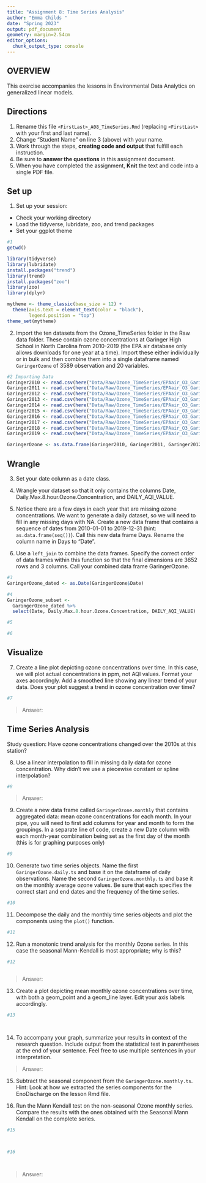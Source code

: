 ```yaml
---
title: "Assignment 8: Time Series Analysis"
author: "Emma Childs "
date: "Spring 2023"
output: pdf_document
geometry: margin=2.54cm
editor_options: 
  chunk_output_type: console
---
```


## OVERVIEW

This exercise accompanies the lessons in Environmental Data Analytics on generalized linear models. 

## Directions
1. Rename this file `<FirstLast>_A08_TimeSeries.Rmd` (replacing `<FirstLast>` with your first and last name).
2. Change "Student Name" on line 3 (above) with your name.
3. Work through the steps, **creating code and output** that fulfill each instruction.
4. Be sure to **answer the questions** in this assignment document.
5. When you have completed the assignment, **Knit** the text and code into a single PDF file.

## Set up 
1. Set up your session:

* Check your working directory
* Load the tidyverse, lubridate, zoo, and trend packages
* Set your ggplot theme

```r
#1
getwd()

library(tidyverse)
library(lubridate)
install.packages("trend")
library(trend)
install.packages("zoo")
library(zoo)
library(dplyr)

mytheme <- theme_classic(base_size = 12) +
  theme(axis.text = element_text(color = "black"), 
        legend.position = "top")
theme_set(mytheme)
```


2. Import the ten datasets from the Ozone_TimeSeries folder in the Raw data folder. These contain ozone concentrations at Garinger High School in North Carolina from 2010-2019 (the EPA air database only allows downloads for one year at a time). Import these either individually or in bulk and then combine them into a single dataframe named `GaringerOzone` of 3589 observation and 20 variables. 

```r
#2 Importing Data
Garinger2010 <- read.csv(here("Data/Raw/Ozone_TimeSeries/EPAair_O3_GaringerNC2010_raw.csv"), stringsAsFactors = TRUE)
Garinger2011 <- read.csv(here("Data/Raw/Ozone_TimeSeries/EPAair_O3_GaringerNC2011_raw.csv"), stringsAsFactors = TRUE)
Garinger2012 <- read.csv(here("Data/Raw/Ozone_TimeSeries/EPAair_O3_GaringerNC2012_raw.csv"), stringsAsFactors = TRUE)
Garinger2013 <- read.csv(here("Data/Raw/Ozone_TimeSeries/EPAair_O3_GaringerNC2013_raw.csv"), stringsAsFactors = TRUE)
Garinger2014 <- read.csv(here("Data/Raw/Ozone_TimeSeries/EPAair_O3_GaringerNC2014_raw.csv"), stringsAsFactors = TRUE)
Garinger2015 <- read.csv(here("Data/Raw/Ozone_TimeSeries/EPAair_O3_GaringerNC2015_raw.csv"), stringsAsFactors = TRUE)
Garinger2016 <- read.csv(here("Data/Raw/Ozone_TimeSeries/EPAair_O3_GaringerNC2016_raw.csv"), stringsAsFactors = TRUE)
Garinger2017 <- read.csv(here("Data/Raw/Ozone_TimeSeries/EPAair_O3_GaringerNC2017_raw.csv"), stringsAsFactors = TRUE)
Garinger2018 <- read.csv(here("Data/Raw/Ozone_TimeSeries/EPAair_O3_GaringerNC2018_raw.csv"), stringsAsFactors = TRUE)
Garinger2019 <- read.csv(here("Data/Raw/Ozone_TimeSeries/EPAair_O3_GaringerNC2019_raw.csv"), stringsAsFactors = TRUE)

GaringerOzone <- as.data.frame(Garinger2010, Garinger2011, Garinger2012, Garinger2013, Garinger2014, Garinger2015, Garinger2016, Garinger2017, Garinger2018, Garinger2019)
```

## Wrangle

3. Set your date column as a date class.

4. Wrangle your dataset so that it only contains the columns Date, Daily.Max.8.hour.Ozone.Concentration, and DAILY_AQI_VALUE. 

5. Notice there are a few days in each year that are missing ozone concentrations. We want to generate a daily dataset, so we will need to fill in any missing days with NA. Create a new data frame that contains a sequence of dates from 2010-01-01 to 2019-12-31 (hint: `as.data.frame(seq())`). Call this new data frame Days. Rename the column name in Days to "Date".

6. Use a `left_join` to combine the data frames. Specify the correct order of data frames within this function so that the final dimensions are 3652 rows and 3 columns. Call your combined data frame GaringerOzone. 

```r
#3
GaringerOzone_dated <- as.Date(GaringerOzone$Date)

#4
GaringerOzone_subset <-
  GaringerOzone_dated %>%
  select(Date, Daily.Max.8.hour.Ozone.Concentration, DAILY_AQI_VALUE)

#5

#6


```

## Visualize

7. Create a line plot depicting ozone concentrations over time. In this case, we will plot actual concentrations in ppm, not AQI values. Format your axes accordingly. Add a smoothed line showing any linear trend of your data. Does your plot suggest a trend in ozone concentration over time?

```r
#7

```

>Answer:

## Time Series Analysis

Study question: Have ozone concentrations changed over the 2010s at this station? 

8. Use a linear interpolation to fill in missing daily data for ozone concentration. Why didn't we use a piecewise constant or spline interpolation?

```r
#8

```

> Answer: 


9. Create a new data frame called `GaringerOzone.monthly` that contains aggregated data: mean ozone concentrations for each month. In your pipe, you will need to first add columns for year and month to form the groupings. In a separate line of code, create a new Date column with each month-year combination being set as the first day of the month (this is for graphing purposes only)

```r
#9

```


10. Generate two time series objects. Name the first `GaringerOzone.daily.ts` and base it on the dataframe of daily observations. Name the second `GaringerOzone.monthly.ts` and base it on the monthly average ozone values. Be sure that each specifies the correct start and end dates and the frequency of the time series.

```r
#10

```


11. Decompose the daily and the monthly time series objects and plot the components using the `plot()` function.

```r
#11


```


12. Run a monotonic trend analysis for the monthly Ozone series. In this case the seasonal Mann-Kendall is most appropriate; why is this?

```r
#12



```

> Answer: 

13. Create a plot depicting mean monthly ozone concentrations over time, with both a geom_point and a geom_line layer. Edit your axis labels accordingly.

```r
#13




```

14. To accompany your graph, summarize your results in context of the research question. Include output from the statistical test in parentheses at the end of your sentence. Feel free to use multiple sentences in your interpretation.

> Answer: 

15. Subtract the seasonal component from the `GaringerOzone.monthly.ts`. Hint: Look at how we extracted the series components for the EnoDischarge on the lesson Rmd file.

16. Run the Mann Kendall test on the non-seasonal Ozone monthly series. Compare the results with the ones obtained with the Seasonal Mann Kendall on the complete series.

```r
#15



#16




```

> Answer: 

